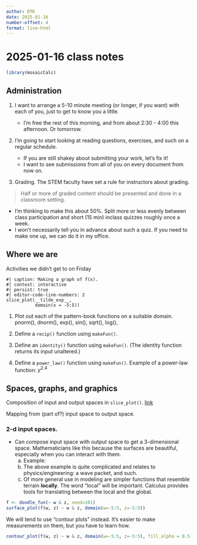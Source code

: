 ```yaml
---
author: DTK
date: 2025-01-16
number-offset: 4
format: live-html
---
```


# 2025-01-16 class notes

```r
library(mosaicCalc)
```

## Administration

1. I want to arrange a 5-10 minute meeting (or longer, if you want) with each of you, just to get to know you a little. 

    - I'm free the rest of this morning, and from about 2:30 - 4:00 this afternoon. Or tomorrow.
    
2. I'm going to start looking at reading questions, exercises, and such on a regular schedule.

    - If you are still shakey about submitting your work, let's fix it! 
    - I want to see submissions from all of you on every document from now on.
    
3. Grading. The STEM faculty have set a rule for instructors about grading.

> Half or more of graded content should be presented and done in a classroom setting. 

- I'm thinking to make this about 50%. Split more or less evenly between class participation and short (15 min) inclass quizzes roughly once a week. 
- I won't necessarily tell you in advance about such a quiz. If you need to make one up, we can do it in my office. 




## Where we are

Activities we didn't get to on Friday

::: {#lst-slice-plot}
```webr-r
#| caption: Making a graph of f(x).
#| context: interactive
#| persist: true
#| editor-code-line-numbers: 2
slice_plot(__tilde_exp__, 
           domain(x = -5:5))
```
:::

1. Plot out each of the pattern-book functions on a suitable domain. pnorm(), dnorm(), exp(), sin(), sqrt(), log(), 

2. Define a `recip()` function using `makeFun()`. 

3. Define an `identity()` function using `makeFun()`. (The identity function returns its input unaltered.)

4. Define a `power_law()` function using `makeFun()`. Example of a power-law function: $y^{2.4}$

## Spaces, graphs, and graphics

Composition of input and output spaces in `slice_plot()`. [link](https://www.mosaic-web.org/MOSAIC-Calculus/Textbook/Preliminaries/04-graphs-and-graphics.html#spaces-and-graphs-of-functions)

Mapping from (part of?) input space to output space.

### 2-d input spaces. 

- Can compose input space with output space to get a 3-dimensional space. Mathematicians like this because the surfaces are beautiful, especially when you can interact with them. 
    a. Example: [](https://www.mosaic-web.org/MOSAIC-Calculus/Textbook/Preliminaries/04-graphs-and-graphics.html#fig-first-surface){target="_blank"}
    b. The above example is quite complicated and relates to physics/engineering: a wave packet, and such.
    c. Of more general use in modeling are simpler functions that resemble terrain **locally**. The word "local" will be important. Calculus provides tools for translating between the local and the global.
    
```r
f <- doodle_fun(~ w & z, seed=101)
surface_plot(f(w, z) ~ w & z, domain(w=-5:5, z=-5:5))
```

We will tend to use "contour plots" instead. It's easier to make measurements on them, but you have to learn how.

```r
contour_plot(f(w, z) ~ w & z, domain(w=-5:5, z=-5:5), fill_alpha = 0.5)
```



[](https://www.mosaic-web.org/MOSAIC-Calculus/Textbook/Preliminaries/04-graphs-and-graphics.html#fig-contour-pre-slice)


